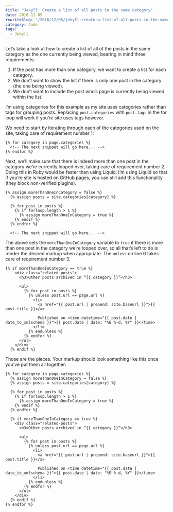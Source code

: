 ```yaml
---
title: "Jekyll: Create a list of all posts in the same category"
date: 2016-12-05
rewriteSlug: "/2016/12/05/jekyll-create-a-list-of-all-posts-in-the-same-category/"
category: Code
tags:
  - Jekyll
---
```


Let’s take a look at how to create a list of all of the posts in the same category as the one currently being viewed, bearing in mind three requirements:

1. If the post has more than one category, we want to create a list for each category.
2. We don’t want to show the list if there is only one post in the category (the one being viewed).
3. We don’t want to include the post who’s page is currently being viewed within the list.

I’m using categories for this example as my site uses categories rather than tags for grouping posts. Replacing `post.categories` with `post.tags` in the for loop will work if you’re site uses tags however.

We need to start by iterating through each of the categories used on the site, taking care of requirement number 1:

```
{% for category in page.categories %}
  <!-- The next snippet will go here... -->
{% endfor %}
```

Next, we’ll make sure that there is indeed more than one post in the category we’re currently looped over, taking care of requirement number 2. Doing this in Ruby would be faster than using Liquid. I’m using Liquid so that if you’re site is hosted on GitHub pages, you can still add this functionality (they block non-verified plugins).

```
{% assign moreThanOneInCategory = false %}
  {% assign posts = site.categories[category] %}

  {% for post in posts %}
    {% if forloop.length > 1 %}
      {% assign moreThanOneInCategory = true %}
    {% endif %}
  {% endfor %}

  <!-- The next snippet will go here... -->
```

The above sets the `moreThanOneInCategory` variable to `true` if there is more than one post in the category we’re looped over, so all that’s left to do is render the desired markup when appropriate. The `unless` on line 6 takes care of requirement number 3.

```
{% if moreThanOneInCategory == true %}
    <div class="related-posts">
      <h3>Other posts archived in “{{ category }}”</h3>

      <ul>
        {% for post in posts %}
          {% unless post.url == page.url %}
            <li>
              <a href="{{ post.url | prepend: site.baseurl }}">{{ post.title }}</a>

              Published on <time datetime="{{ post.date | date_to_xmlschema }}">{{ post.date | date: "%B %-d, %Y" }}</time>
            </li>
          {% endunless %}
        {% endfor %}
      </ul>
    </div>
  {% endif %}
```

Those are the pieces. Your markup should look something like this once you’ve put them all together:

```
{% for category in page.categories %}
  {% assign moreThanOneInCategory = false %}
  {% assign posts = site.categories[category] %}

  {% for post in posts %}
    {% if forloop.length > 1 %}
      {% assign moreThanOneInCategory = true %}
    {% endif %}
  {% endfor %}

  {% if moreThanOneInCategory == true %}
    <div class="related-posts">
      <h3>Other posts archived in “{{ category }}”</h3>

      <ul>
        {% for post in posts %}
          {% unless post.url == page.url %}
            <li>
              <a href="{{ post.url | prepend: site.baseurl }}">{{ post.title }}</a>

              Published on <time datetime="{{ post.date | date_to_xmlschema }}">{{ post.date | date: "%B %-d, %Y" }}</time>
            </li>
          {% endunless %}
        {% endfor %}
      </ul>
    </div>
  {% endif %}
{% endfor %}
```
  